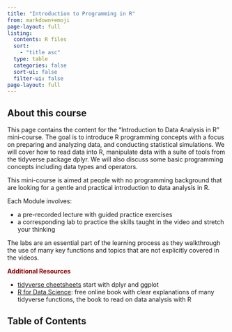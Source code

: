 ```yaml
---
title: "Introduction to Programming in R"
from: markdown+emoji
page-layout: full
listing:
  contents: R files
  sort:
    - "title asc"
  type: table
  categories: false
  sort-ui: false
  filter-ui: false
page-layout: full
---
```


## About this course

This page contains the content for the "Introduction to Data Analysis in R" mini-course. The goal is to introduce R programming concepts with a focus on preparing and analyzing data, and conducting statistical simulations. We will cover how to read data into R, manipulate data with a suite of tools from the tidyverse package dplyr. We will also discuss some basic programming concepts including data types and operators.


This mini-course is aimed at people with no programming background that are looking for a gentle and practical introduction to data analysis in R.


Each Module involves:

- a pre-recorded lecture with guided practice exercises
- a corresponding lab to practice the skills taught in the video and stretch your thinking


The labs are an essential part of the learning process as they walkthrough the use of many key functions and topics that are not explicitly covered in the videos.


<p style="font-weight: bold; color:#8B0000;">Additional Resources</p>

<ul>
  <li><a href="https://rstudio.com/resources/cheatsheets/">tidyverse cheetsheets</a> start with dplyr and ggplot</li>
  <li><a href="https://r4ds.had.co.nz">R for Data Science</a>: free online book with clear explanations of many tidyverse functions, the book to read on data analysis with R</li>
</ul>

## Table of Contents

